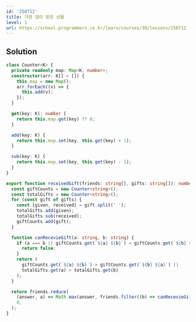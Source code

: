 ```yaml
---
id: '258712'
title: 가장 많이 받은 선물
level: 1
url: https://school.programmers.co.kr/learn/courses/30/lessons/258712
---
```


## Solution

```typescript showLineNumbers
class Counter<K> {
  private readonly map: Map<K, number>;
  constructor(arr: K[] = []) {
    this.map = new Map();
    arr.forEach((v) => {
      this.add(v);
    });
  }

  get(key: K): number {
    return this.map.get(key) ?? 0;
  }

  add(key: K) {
    return this.map.set(key, this.get(key) + 1);
  }

  sub(key: K) {
    return this.map.set(key, this.get(key) - 1);
  }
}

export function receivedGift(friends: string[], gifts: string[]): number {
  const giftCounts = new Counter<string>();
  const totalGifts = new Counter<string>();
  for (const gift of gifts) {
    const [given, received] = gift.split(' ');
    totalGifts.add(given);
    totalGifts.sub(received);
    giftCounts.add(gift);
  }

  function canRecevieGift(a: string, b: string) {
    if (a === b || giftCounts.get(`${a} ${b}`) < giftCounts.get(`${b} ${a}`)) {
      return false;
    }
    return (
      giftCounts.get(`${a} ${b}`) > giftCounts.get(`${b} ${a}`) ||
      totalGifts.get(a) > totalGifts.get(b)
    );
  }

  return friends.reduce(
    (answer, a) => Math.max(answer, friends.filter((b) => canRecevieGift(a, b)).length),
    0,
  );
}
```

